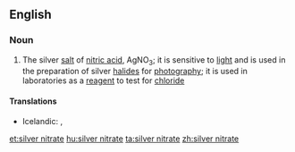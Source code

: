 ==English==

===Noun===
{{wikipedia}}
{{en-noun|sg=[[silver]] [[nitrate]]|-}}

#{{inorganic compound}} The silver [[salt]] of [[nitric acid]], AgNO<sub>3</sub>; it is sensitive to [[light]] and is used in the preparation of silver [[halide]]s for [[photography]]; it is used in laboratories as a [[reagent]] to test for [[chloride]]

====Translations====
{{trans-top|silver salt of nitric acid, AgNO<sub>3</sub>}}
* Icelandic: {{t|is|vítissteinn|m}}, {{t|is|silfurnítrat|n}}
{{trans-mid}}
{{trans-bottom}}

[[et:silver nitrate]]
[[hu:silver nitrate]]
[[ta:silver nitrate]]
[[zh:silver nitrate]]